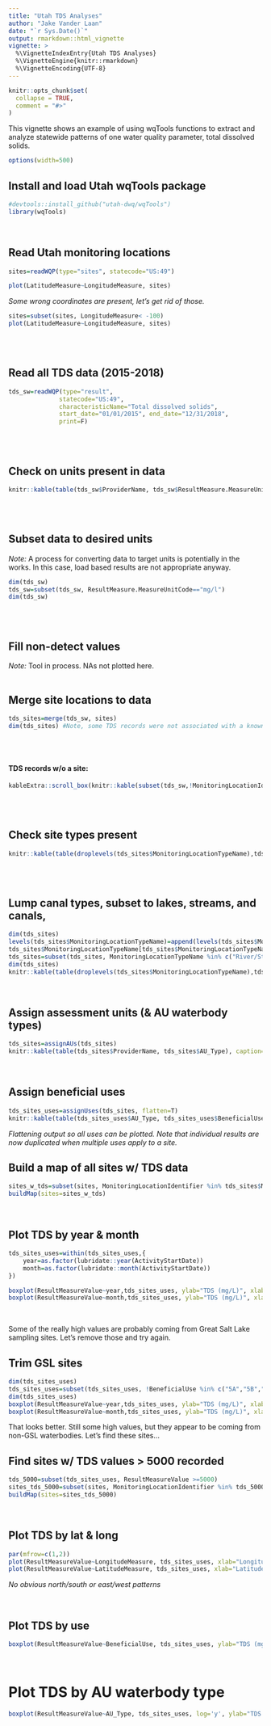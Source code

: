 ```yaml
---
title: "Utah TDS Analyses"
author: "Jake Vander Laan"
date: "`r Sys.Date()`"
output: rmarkdown::html_vignette
vignette: >
  %\VignetteIndexEntry{Utah TDS Analyses}
  %\VignetteEngine{knitr::rmarkdown}
  %\VignetteEncoding{UTF-8}
---
```


```r
knitr::opts_chunk$set(
  collapse = TRUE,
  comment = "#>"
)
```

This vignette shows an example of using wqTools functions to extract and analyze statewide patterns of one water quality parameter, total dissolved solids.

```r
options(width=500)
```

## Install and load Utah wqTools package
```r
#devtools::install_github("utah-dwq/wqTools")
library(wqTools)
```
<br>

## Read Utah monitoring locations
```r

sites=readWQP(type="sites", statecode="US:49")
```
```r
plot(LatitudeMeasure~LongitudeMeasure, sites)
```

*Some wrong coordinates are present, let's get rid of those.*
```r
sites=subset(sites, LongitudeMeasure< -100)
plot(LatitudeMeasure~LongitudeMeasure, sites)
```
<br>
<br>


## Read all TDS data (2015-2018)
```r
tds_sw=readWQP(type="result",
			  statecode="US:49",
			  characteristicName="Total dissolved solids",
			  start_date="01/01/2015", end_date="12/31/2018",
			  print=F)
```
<br>
<br>

## Check on units present in data
```r
knitr::kable(table(tds_sw$ProviderName, tds_sw$ResultMeasure.MeasureUnitCode), caption="Units present in TDS dataset.")
```
<br>
<br>

## Subset data to desired units
*Note:* A process for converting data to target units is potentially in the works. In this case, load based results are not appropriate anyway.
```r
dim(tds_sw)
tds_sw=subset(tds_sw, ResultMeasure.MeasureUnitCode=="mg/l")
dim(tds_sw)
```
<br>
<br>

## Fill non-detect values
*Note:* Tool in process. NAs not plotted here.
<br>
<br>

## Merge site locations to data
```r
tds_sites=merge(tds_sw, sites)
dim(tds_sites) #Note, some TDS records were not associated with a known site
```
<br>
<br>

#### TDS records w/o a site:
```r
kableExtra::scroll_box(knitr::kable(subset(tds_sw,!MonitoringLocationIdentifier%in%sites$MonitoringLocationIdentifier)), width="100%", height="500px")
```
<br>
<br>

## Check site types present
```r
knitr::kable(table(droplevels(tds_sites$MonitoringLocationTypeName),tds_sites$ProviderName), caption="Site types present in TDS dataset")
```
<br>
<br>

## Lump canal types, subset to lakes, streams, and canals, 
```r
dim(tds_sites)
levels(tds_sites$MonitoringLocationTypeName)=append(levels(tds_sites$MonitoringLocationTypeName),"Canal")
tds_sites$MonitoringLocationTypeName[tds_sites$MonitoringLocationTypeName %in% c("Canal Drainage","Canal Irrigation","Canal Transport")]="Canal"
tds_sites=subset(tds_sites, MonitoringLocationTypeName %in% c("River/Stream","Stream","Lake","Lake, Reservoir, Impoundment","Canal"))
dim(tds_sites)
knitr::kable(table(droplevels(tds_sites$MonitoringLocationTypeName),tds_sites$ProviderName), caption="Site types present in TDS dataset following subset to desired site types and grouping canals to single type.")
```
<br>

## Assign assessment units (& AU waterbody types)
```r
tds_sites=assignAUs(tds_sites)
knitr::kable(table(tds_sites$ProviderName, tds_sites$AU_Type), caption="AU types present in TDS dataset by database provider.")
```
<br>


## Assign beneficial uses
```r
tds_sites_uses=assignUses(tds_sites, flatten=T)
knitr::kable(table(tds_sites_uses$AU_Type, tds_sites_uses$BeneficialUse))  
```

*Flattening output so all uses can be plotted. Note that individual results are now duplicated when multiple uses apply to a site.*
<br>

## Build a map of all sites w/ TDS data
```r
sites_w_tds=subset(sites, MonitoringLocationIdentifier %in% tds_sites$MonitoringLocationIdentifier) #Extract selected sites w/ TDS data 
buildMap(sites=sites_w_tds)
```
<br>

## Plot TDS by year & month
```r
tds_sites_uses=within(tds_sites_uses,{
	year=as.factor(lubridate::year(ActivityStartDate))
	month=as.factor(lubridate::month(ActivityStartDate))
})

boxplot(ResultMeasureValue~year,tds_sites_uses, ylab="TDS (mg/L)", xlab="Year")
boxplot(ResultMeasureValue~month,tds_sites_uses, ylab="TDS (mg/L)", xlab="Month")
```
<br>

Some of the really high values are probably coming from Great Salt Lake sampling sites. Let's remove those and try again.  

## Trim GSL sites
```r
dim(tds_sites_uses)
tds_sites_uses=subset(tds_sites_uses, !BeneficialUse %in% c("5A","5B","5C","5D","5E"))
dim(tds_sites_uses)
boxplot(ResultMeasureValue~year,tds_sites_uses, ylab="TDS (mg/L)", xlab="Year")
boxplot(ResultMeasureValue~month,tds_sites_uses, ylab="TDS (mg/L)", xlab="Month")
```

That looks better. Still some high values, but they appear to be coming from non-GSL waterbodies. Let's find these sites...
<br>

## Find sites w/ TDS values > 5000 recorded
```r
tds_5000=subset(tds_sites_uses, ResultMeasureValue >=5000)
sites_tds_5000=subset(sites, MonitoringLocationIdentifier %in% tds_5000$MonitoringLocationIdentifier)
buildMap(sites=sites_tds_5000)
```
<br>

## Plot TDS by lat & long
```r
par(mfrow=c(1,2))
plot(ResultMeasureValue~LongitudeMeasure, tds_sites_uses, xlab="Longitude (dd)", ylab="TDS (mg/L)", log='y')
plot(ResultMeasureValue~LatitudeMeasure, tds_sites_uses, xlab="Latitude (dd)", ylab="TDS (mg/L)", log='y')
```

*No obvious north/south or east/west patterns*

<br>

## Plot TDS by use
```r
boxplot(ResultMeasureValue~BeneficialUse, tds_sites_uses, ylab="TDS (mg/L)", log='y', xlab="Beneficial use class")

```
<br>

# Plot TDS by AU waterbody type
```r
boxplot(ResultMeasureValue~AU_Type, tds_sites_uses, log='y', ylab="TDS (mg/L)", xlab="AU waterbody type")

```
